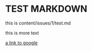 # TEST MARKDOWN

this is content/issues/1/test.md

this is more text

[a link to google](https://google.com)
